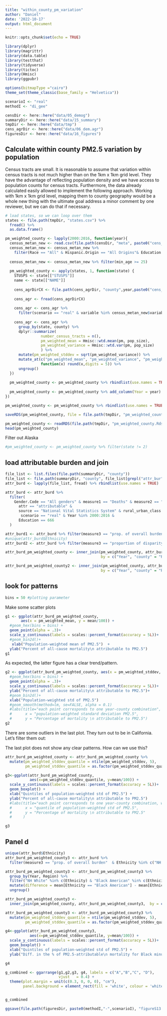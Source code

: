 ```yaml
---
title: "within_county_pm_variation"
author: "Daniel"
date: '2022-10-17'
output: html_document
---
```


```r
knitr::opts_chunk$set(echo = TRUE)
```

```r
library(dplyr)
library(magrittr)
library(data.table)
library(testthat)
library(tidyverse)
library(tictoc)
library(Hmisc)
library(ggpubr)

options(bitmapType ="cairo")
theme_set(theme_classic(base_family = "Helvetica"))
```

```r
scenarioI <- "real"
methodI <- "di_gee"

censDir <- here::here("data/05_demog")
summaryDir <- here::here("data/15_summary") 
tmpDir <- here::here("data/tmp") 
cens_agrDir <- here::here("data/06_dem.agr")
figuresDir <- here::here("data/16_figures") 
```

## Calculate within county PM2.5 variation by population

Census tracts are small. It is reasonable to assume that variation within census tracts is not much higher than on the 1km x 1km grid level. They have the advantage of reflecting population density and we have access to population counts for census tracts. Furthermore, the data already calculated easily allowed to implement the following approach. Working with 1km x 1km grid level, mapping them to county geography would be a whole new thing with the ultimate goal address a minor comment by one reviewer, but we can do that if necessary.

```r
# load states, so we can loop over them
states <- file.path(tmpDir, "states.csv") %>%
  fread() %>%
  as.data.frame()

pm_weighted_county <- lapply(2000:2016, function(year){
  census_metan_new <- read.csv(file.path(censDir, "meta", paste0("cens_meta_", toString(year), ".csv")))
  census_metan_new <- census_metan_new %>%
    filter(Race == "All" & Hispanic.Origin == "All Origins"& Education == 666)
  
  census_metan_new <- census_metan_new %>% filter(min_age >= 25)
  
  pm_weighted_county <- apply(states, 1, function(state) {
    STUSPS <- state[["STUSPS"]]
    name <- state[["NAME"]]
    
    cens_agrDirCX <- file.path(cens_agrDir, "county",year,paste0("cens_agr_", toString(year), "_", STUSPS, ".csv"))
    
    cens_agr <- fread(cens_agrDirCX)
    
    cens_agr <- cens_agr %>% 
      filter(scenario == "real" & variable %in% census_metan_new$variable)
    
    cens_agr <- cens_agr %>%
      group_by(state, county) %>%
      dplyr::summarize(
                number_census_tracts = n(),
                pm_weighted_mean = Hmisc::wtd.mean(pm, pop_size),
                pm_weighted_variance = Hmisc::wtd.var(pm, pop_size)
                ) %>%
      mutate(pm_weighted_stddev = sqrt(pm_weighted_variance)) %>%
      mutate_at(c("pm_weighted_mean", "pm_weighted_variance", "pm_weighted_stddev"),
                function(x) round(x,digits = 5)) %>%
      ungroup()
  })
  
  pm_weighted_county <- pm_weighted_county %>% rbindlist(use.names = TRUE)
  
  pm_weighted_county <- pm_weighted_county %>% add_column(Year = year)
})

pm_weighted_county <- pm_weighted_county %>% rbindlist(use.names = TRUE)

saveRDS(pm_weighted_county, file = file.path(tmpDir, "pm_weighted_county.Rds"))
```

```r
pm_weighted_county <- readRDS(file.path(tmpDir, "pm_weighted_county.Rds"))
head(pm_weighted_county)
```
Filter out Alaska
```r
#pm_weighted_county <- pm_weighted_county %>% filter(state != 2)
```

## load attributable burden and join 



```r
file_list <- list.files(file.path(summaryDir, "county"))
file_list <- file.path(summaryDir, "county", file_list[grepl("attr_bur", file_list)])
attr_burd <- lapply(file_list, fread) %>% rbindlist(use.names = TRUE)

attr_burd <- attr_burd %>%
  filter(
    Gender.Code == "All genders" & measure1 == "Deaths" & measure2 == "age-adjusted rate per 100,000" & method == "di_gee" &
      attr == "attributable" &
      source == "National Vital Statistics System" & rural_urban_class == "All" & agr_by == "county" &
       scenario == "real" & Year %in% 2000:2016 &
      Education == 666
  )

attr_burd1 <- attr_burd %>% filter(measure3 == "prop. of overall burden"  & Ethnicity == "All, All Origins")
#unique(attr_burd$Ethnicity)
attr_burd2 <- attr_burd %>% filter(measure3 == "proportion of disparity to Black or African American attributable"  & Ethnicity == "NH White")
```

```r
attr_burd_pm_weighted_county <- inner_join(pm_weighted_county, attr_burd1,
                                           by = c("Year", "county" = "Region"))

attr_burd_pm_weighted_county2 <- inner_join(pm_weighted_county, attr_burd2,
                                           by = c("Year", "county" = "Region"))
```

## look for patterns
```r
bins = 50 #plotting parameter
```

Make some scatter plots

```r
g1 <- ggplot(attr_burd_pm_weighted_county, 
       aes(x = pm_weighted_mean, y = mean/100)) +
  #geom_hex(bins = bins) +
  geom_point(alpha = .3)+
  scale_y_continuous(labels = scales::percent_format(accuracy = 5L))+
  #geom_bin2d()+
   xlab("Population-weighted mean of PM2.5")  +
  ylab("Percent of all-cause mortality\n attributable to PM2.5")
g1
```
As expected, the latter figure has a clear trend/pattern.

```r
g2 <- ggplot(attr_burd_pm_weighted_county, aes(x = pm_weighted_stddev, y = mean/100)) +
  #geom_hex(bins = bins) +
  geom_point(alpha = .3)+
  scale_y_continuous(labels = scales::percent_format(accuracy = 5L))+
  ylab("Percent of all-cause mortality\n attributable to PM2.5")+
  #geom_bin2d()+
  xlab("Population-weighted std of PM2.5")  
  #geom_smooth(method=lm, se=FALSE, alpha = 0.1)
  #labs(title="each point corresponds to one year-county combination",
  #      x = "population-weighted standard deviation PM2.5", 
  #      y = "Percentage of mortality \n attributable to PM2.5")
g2
```
There are some outliers in the last plot. They turn out to be in California. Let's filter them out:

The last plot does not show any clear patterns. How can we use this?
```r
attr_burd_pm_weighted_county <- attr_burd_pm_weighted_county %>%
  mutate(pm_weighted_stddev_quantile = ntile(pm_weighted_stddev, 5),
         pm_weighted_stddev_quantile = as.factor(pm_weighted_stddev_quantile))

g3<-ggplot(attr_burd_pm_weighted_county,
           aes(x=pm_weighted_stddev_quantile, y=mean/100)) +
  scale_y_continuous(labels = scales::percent_format(accuracy = 5L))+
  geom_boxplot() +
  xlab("Quintiles of population-weighted std of PM2.5") +
  ylab("Percent of all-cause mortality\n attributable to PM2.5")
  #labs(title="each point corresponds to one year-county combination, without California, Alaska",
  #      x = "quantile of population-weighted std of PM2.5", 
  #      y = "Percentage of mortality \n attributable to PM2.5"
  #     )

g3
```
## Panel d
```r
unique(attr_burd$Ethnicity)
attr_burd_pm_weighted_county3 <- attr_burd %>% 
  filter(measure3 == "prop. of overall burden"  & Ethnicity %in% c("NH White", "Black American") ) 

attr_burd_pm_weighted_county3 <- attr_burd_pm_weighted_county3 %>%
  group_by(Year, Region) %>%
  filter("NH White" %in% c(Ethnicity) & "Black American" %in% c(Ethnicity)) %>%
  mutate(difference = mean[Ethnicity == "Black American"] - mean[Ethnicity == "NH White"]) %>%
  ungroup()

attr_burd_pm_weighted_county3 <-
  inner_join(pm_weighted_county, attr_burd_pm_weighted_county3,  by = c("Year", "county" = "Region")) 
```

```r
attr_burd_pm_weighted_county3 <- attr_burd_pm_weighted_county3 %>%
  mutate(pm_weighted_stddev_quantile = ntile(pm_weighted_stddev, 5),
         pm_weighted_stddev_quantile = as.factor(pm_weighted_stddev_quantile))

g4<-ggplot(attr_burd_pm_weighted_county3,
           aes(x=pm_weighted_stddev_quantile, y=mean/100)) +
  scale_y_continuous(labels = scales::percent_format(accuracy = 5L))+
  geom_boxplot() +
  xlab("Quintiles of population-weighted std of PM2.5") +
  ylab("Diff. in the % of PM2.5-attributable\n mortality for Black minus NH White")

g4
```

```r
g_combined <- ggarrange(g1,g2,g3, g4, labels = c("A","B","C", "D"),
                        vjust	= 0.4) +
  theme(plot.margin = unit(c(0.3, 0, 0, 0), "cm"),
        panel.background = element_rect(fill = 'white', colour = 'white'))


g_combined
```

```r
ggsave(file.path(figuresDir, paste0(methodI,"-",scenarioI), "figureS13.png"), dpi = 300, g_combined, height = 6, width = 8)
```
